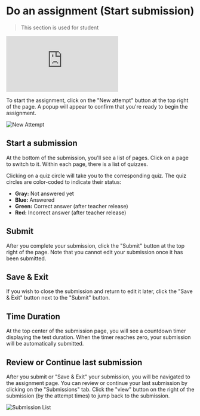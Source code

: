 
# Do an assignment (Start submission)

> This section is used for student
<Bleed>
  <iframe
    src="https://www.loom.com/embed/8eecaa735a044b56ba1fb42d3c2dd788?sid=9cee5526-33b5-41bf-b333-37357e5ed5f7"
    frameBorder="0"
    webkitAllowFullScreen
    mozAllowFullScreen
    allowFullScreen
    style={{top: 0, left: 0, width: "100%", height: "350px"}}
  >
  </iframe>
</Bleed>

To start the assignment, click on the "New attempt" button at the top right of the page.
A popup will appear to confirm that you're ready to begin the assignment.

![New Attempt](./new_attempt_button.png)

## Start a submission

At the bottom of the submission, you'll see a list of pages.
Click on a page to switch to it. Within each page, there is a list of quizzes.

Clicking on a quiz circle will take you to the corresponding quiz.
The quiz circles are color-coded to indicate their status:

- **Gray:** Not answered yet
- **Blue:** Answered
- **Green:** Correct answer (after teacher release)
- **Red:** Incorrect answer (after teacher release)

## Submit

After you complete your submission, click the "Submit" button at the top right of the page.
Note that you cannot edit your submission once it has been submitted.

## Save & Exit

If you wish to close the submission and return to edit it later,
click the "Save & Exit" button next to the "Submit" button.

## Time Duration

At the top center of the submission page, you will see a countdown timer displaying the test duration.
When the timer reaches zero, your submission will be automatically submitted.

## Review or Continue last submission

After you submit or "Save & Exit" your submission, you will be navigated to the assignment page.
You can review or continue your last submission by clicking on the "Submissions" tab.
Click the "view" button on the right of the submission (by the attempt times) to jump back to the submission.

![Submission List](./submission_list.png)
